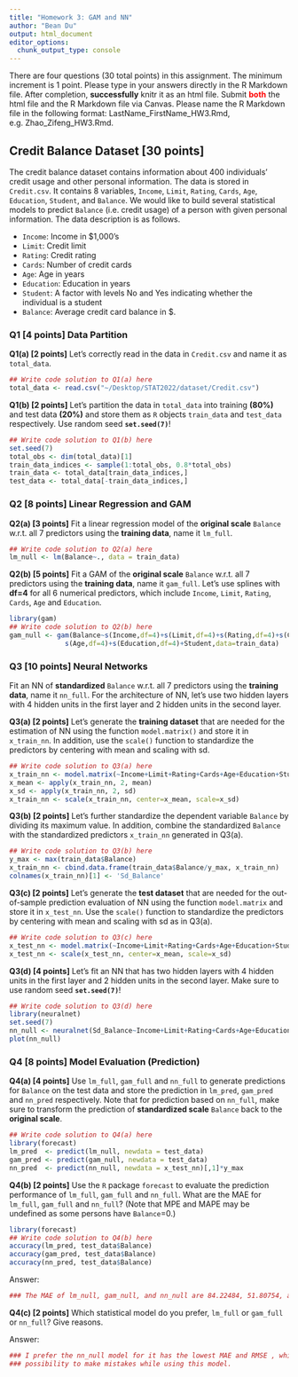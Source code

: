 ```yaml
---
title: "Homework 3: GAM and NN"
author: "Bean Du"
output: html_document
editor_options: 
  chunk_output_type: console
---
```


There are four questions (30 total points) in this assignment. The minimum increment is 1 point. Please type in your answers directly in the R Markdown file. After completion, **successfully** knitr it as an html file. Submit <span style="color:red">**both**</span> the html file and the R Markdown file via Canvas. Please name the R Markdown file in the following format: LastName_FirstName_HW3.Rmd, e.g. Zhao_Zifeng_HW3.Rmd.


## Credit Balance Dataset [30 points]
The credit balance dataset contains information about 400 individuals' credit usage and other personal information. The data is stored in `Credit.csv`. It contains 8 variables, `Income`, `Limit`, `Rating`, `Cards`, `Age`, `Education`, `Student`, and `Balance`. We would like to build several statistical models to predict `Balance` (i.e. credit usage) of a person with given personal information. The data description is as follows.

+ `Income`: Income in $1,000's
+ `Limit`: Credit limit
+ `Rating`: Credit rating
+ `Cards`: Number of credit cards
+ `Age`: Age in years
+ `Education`: Education in years
+ `Student`: A factor with levels No and Yes indicating whether the individual is a student
+ `Balance`: Average credit card balance in $.


###  **Q1 [4 points]** Data Partition
**Q1(a) [2 points]**
Let's correctly read in the data in `Credit.csv` and name it as `total_data`. 
```r
## Write code solution to Q1(a) here
total_data <- read.csv("~/Desktop/STAT2022/dataset/Credit.csv")
```

**Q1(b) [2 points]**
Let's partition the data in `total_data` into training **(80%)** and test data **(20%)** and store them as `R` objects `train_data` and `test_data` respectively. Use random seed **`set.seed(7)`**!
```r
## Write code solution to Q1(b) here
set.seed(7)
total_obs <- dim(total_data)[1]
train_data_indices <- sample(1:total_obs, 0.8*total_obs)
train_data <- total_data[train_data_indices,]
test_data <- total_data[-train_data_indices,]
```

### **Q2 [8 points]** Linear Regression and GAM
**Q2(a) [3 points]**
Fit a linear regression model of the **original scale** `Balance` w.r.t. all 7 predictors using the **training data**, name it `lm_full`.
```r
## Write code solution to Q2(a) here
lm_null <- lm(Balance~., data = train_data)
```

**Q2(b) [5 points]**
Fit a GAM of the **original scale** `Balance` w.r.t. all 7 predictors using the **training data**, name it `gam_full`. Let's use splines with **df=4** for all 6 numerical predictors, which include `Income`, `Limit`, `Rating`, `Cards`, `Age` and `Education`.
```r
library(gam)
## Write code solution to Q2(b) here
gam_null <- gam(Balance~s(Income,df=4)+s(Limit,df=4)+s(Rating,df=4)+s(Cards,df=4)+
              s(Age,df=4)+s(Education,df=4)+Student,data=train_data)
```

### **Q3 [10 points]** Neural Networks
Fit an NN of **standardized** `Balance` w.r.t. all 7 predictors using the **training data**, name it `nn_full`. For the architecture of NN, let's use two hidden layers with 4 hidden units in the first layer and 2 hidden units in the second layer.

**Q3(a) [2 points]**
Let's generate the **training dataset** that are needed for the estimation of NN using the function `model.matrix()` and store it in `x_train_nn`. In addition, use the `scale()` function to standardize the predictors by centering with mean and scaling with sd.
```r
## Write code solution to Q3(a) here
x_train_nn <- model.matrix(~Income+Limit+Rating+Cards+Age+Education+Student, data = train_data)[,-1]
x_mean <- apply(x_train_nn, 2, mean)
x_sd <- apply(x_train_nn, 2, sd)
x_train_nn <- scale(x_train_nn, center=x_mean, scale=x_sd)
```

**Q3(b) [2 points]**
Let's further standardize the dependent variable `Balance` by dividing its maximum value. In addition, combine the standardized `Balance` with the standardized predictors `x_train_nn` generated in Q3(a). 
```r
## Write code solution to Q3(b) here
y_max <- max(train_data$Balance)
x_train_nn <- cbind.data.frame(train_data$Balance/y_max, x_train_nn)
colnames(x_train_nn)[1] <- 'Sd_Balance'
```

**Q3(c) [2 points]**
Let's generate the **test dataset** that are needed for the out-of-sample prediction evaluation of NN using the function `model.matrix` and store it in `x_test_nn`. Use the `scale()` function to standardize the predictors by centering with mean and scaling with sd as in Q3(a).
```r
## Write code solution to Q3(c) here
x_test_nn <- model.matrix(~Income+Limit+Rating+Cards+Age+Education+Student, data=test_data)[,-1]
x_test_nn <- scale(x_test_nn, center=x_mean, scale=x_sd)
```

**Q3(d) [4 points]**
Let's fit an NN that has two hidden layers with 4 hidden units in the first layer and 2 hidden units in the second layer. Make sure to use random seed **`set.seed(7)`**!
```r
## Write code solution to Q3(d) here
library(neuralnet)
set.seed(7)
nn_null <- neuralnet(Sd_Balance~Income+Limit+Rating+Cards+Age+Education+StudentYes, data=x_train_nn, hidden=c(4,2)) 
plot(nn_null)
```


### **Q4 [8 points]** Model Evaluation (Prediction)
**Q4(a) [4 points]**
Use `lm_full`, `gam_full` and `nn_full` to generate predictions for `Balance` on the test data and store the prediction in `lm_pred`, `gam_pred` and `nn_pred` respectively. Note that for prediction based on `nn_full`, make sure to transform the prediction of **standardized scale** `Balance` back to the **original scale**.
```r
## Write code solution to Q4(a) here
library(forecast)
lm_pred  <- predict(lm_null, newdata = test_data)
gam_pred <- predict(gam_null, newdata = test_data)
nn_pred  <- predict(nn_null, newdata = x_test_nn)[,1]*y_max
```

**Q4(b) [2 points]**
Use the `R` package `forecast` to evaluate the prediction performance of `lm_full`, `gam_full` and `nn_full`. What are the MAE for `lm_full`, `gam_full` and `nn_full`? (Note that MPE and MAPE may be undefined as some persons have `Balance`=0.)
```r
library(forecast)
## Write code solution to Q4(b) here
accuracy(lm_pred, test_data$Balance)
accuracy(gam_pred, test_data$Balance)
accuracy(nn_pred, test_data$Balance)
```

Answer:
```r
### The MAE of lm_null, gam_null, and nn_null are 84.22484, 51.80754, and 29.34589, respectively.
```


**Q4(c) [2 points]**
Which statistical model do you prefer, `lm_full` or `gam_full` or `nn_full`? Give reasons. 

Answer: 
```r
### I prefer the nn_null model for it has the lowest MAE and RMSE , which means there will be lower 
### possibility to make mistakes while using this model.
```

